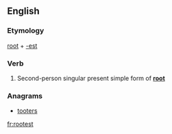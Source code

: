 ==English==

===Etymology===
[[root]] + [[-est]]

===Verb===
{{en-verb form}}

# {{context|archaic}} Second-person singular present simple form of '''[[root]]'''

===Anagrams===
* [[tooters#English|tooters]]

[[fr:rootest]]